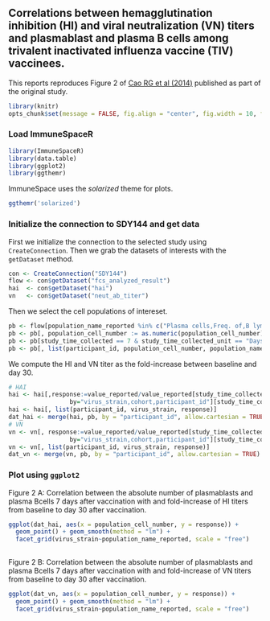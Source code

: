 <!--
%\VignetteEngine{knitr::knitr}
%\VignetteIndexEntry{Reproducing an online report using ImmuneSpaceR: Correlation of HAI/virus neutralizition titer and cell counts in SDY144}
--> 

## Correlations between hemagglutination inhibition (HI) and viral neutralization (VN) titers and plasmablast and plasma B cells among trivalent inactivated influenza vaccine (TIV) vaccinees.

This reports reproduces Figure 2 of <a href="http://www.jid.oxfordjournals.org/cgi/pmidlookup?view=long&pmid=24495909">Cao RG et al (2014)</a> published as part of the original study.

```r
library(knitr)
opts_chunk$set(message = FALSE, fig.align = "center", fig.width = 10, fig.height = 8)
```

### Load ImmuneSpaceR
```r
library(ImmuneSpaceR)
library(data.table)
library(ggplot2)
library(ggthemr)
```
ImmuneSpace uses the *solarized* theme for plots.
```r
ggthemr('solarized')
```

### Initialize the connection to SDY144 and get data
First we initialize the connection to the selected study using `CreateConnection`.
Then we grab the datasets of interests with the `getDataset` method.
```r
con <- CreateConnection("SDY144")
flow <- con$getDataset("fcs_analyzed_result")
hai  <- con$getDataset("hai")
vn   <- con$getDataset("neut_ab_titer")
```

Then we select the cell populations of intereset.
```r
pb <- flow[population_name_reported %in% c("Plasma cells,Freq. of,B lym CD27+", "Plasmablast + Plasma Cells Abs#", "Plasmablast,Freq. of,Q3: CD19+, CD20-")]
pb <- pb[, population_cell_number := as.numeric(population_cell_number)]
pb <- pb[study_time_collected == 7 & study_time_collected_unit == "Days"] #13 subjects
pb <- pb[, list(participant_id, population_cell_number, population_name_reported)]
```

We compute the HI and VN titer as the fold-increase between baseline and day 30.
```r
# HAI
hai <- hai[,response:=value_reported/value_reported[study_time_collected==0],
                 by="virus_strain,cohort,participant_id"][study_time_collected==30]
hai <- hai[, list(participant_id, virus_strain, response)]
dat_hai <- merge(hai, pb, by = "participant_id", allow.cartesian = TRUE)
# VN
vn <- vn[, response:=value_reported/value_reported[study_time_collected==0],
                 by="virus_strain,cohort,participant_id"][study_time_collected==30]
vn <- vn[, list(participant_id, virus_strain, response)]
dat_vn <- merge(vn, pb, by = "participant_id", allow.cartesian = TRUE)
```

### Plot using `ggplot2`
Figure 2 A: Correlation between the absolute number of plasmablasts and plasma
Bcells 7 days after vaccination with and fold-increase of HI titers from baseline
to day 30 after vaccination.
```r
ggplot(dat_hai, aes(x = population_cell_number, y = response)) +
  geom_point() + geom_smooth(method = "lm") +
  facet_grid(virus_strain~population_name_reported, scale = "free")
  
```

Figure 2 B: Correlation between the absolute number of plasmablasts and plasma
Bcells 7 days after vaccination with and fold-increase of VN titers from baseline
to day 30 after vaccination.
```r
ggplot(dat_vn, aes(x = population_cell_number, y = response)) +
  geom_point() + geom_smooth(method = "lm") +
  facet_grid(virus_strain~population_name_reported, scale = "free")
```
